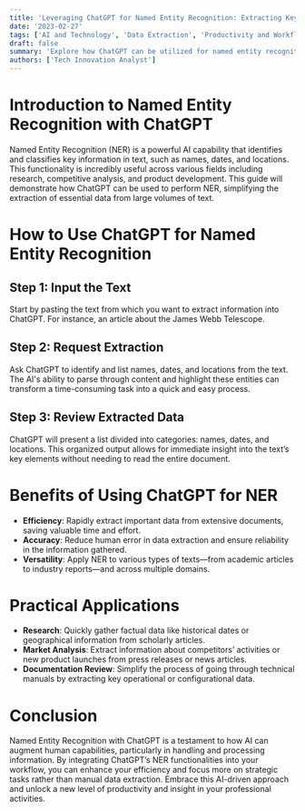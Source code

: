```yaml
---
title: 'Leveraging ChatGPT for Named Entity Recognition: Extracting Key Information Efficiently'
date: '2023-02-27'
tags: ['AI and Technology', 'Data Extraction', 'Productivity and Workflow']
draft: false
summary: 'Explore how ChatGPT can be utilized for named entity recognition to quickly extract names, dates, and locations from texts, enhancing research and competitive analysis.'
authors: ['Tech Innovation Analyst']
---
```


# Introduction to Named Entity Recognition with ChatGPT

Named Entity Recognition (NER) is a powerful AI capability that identifies and classifies key information in text, such as names, dates, and locations. This functionality is incredibly useful across various fields including research, competitive analysis, and product development. This guide will demonstrate how ChatGPT can be used to perform NER, simplifying the extraction of essential data from large volumes of text.

# How to Use ChatGPT for Named Entity Recognition

## Step 1: Input the Text

Start by pasting the text from which you want to extract information into ChatGPT. For instance, an article about the James Webb Telescope.

## Step 2: Request Extraction

Ask ChatGPT to identify and list names, dates, and locations from the text. The AI's ability to parse through content and highlight these entities can transform a time-consuming task into a quick and easy process.

## Step 3: Review Extracted Data

ChatGPT will present a list divided into categories: names, dates, and locations. This organized output allows for immediate insight into the text’s key elements without needing to read the entire document.

# Benefits of Using ChatGPT for NER

- **Efficiency**: Rapidly extract important data from extensive documents, saving valuable time and effort.
- **Accuracy**: Reduce human error in data extraction and ensure reliability in the information gathered.
- **Versatility**: Apply NER to various types of texts—from academic articles to industry reports—and across multiple domains.

# Practical Applications

- **Research**: Quickly gather factual data like historical dates or geographical information from scholarly articles.
- **Market Analysis**: Extract information about competitors’ activities or new product launches from press releases or news articles.
- **Documentation Review**: Simplify the process of going through technical manuals by extracting key operational or configurational data.

# Conclusion

Named Entity Recognition with ChatGPT is a testament to how AI can augment human capabilities, particularly in handling and processing information. By integrating ChatGPT’s NER functionalities into your workflow, you can enhance your efficiency and focus more on strategic tasks rather than manual data extraction. Embrace this AI-driven approach and unlock a new level of productivity and insight in your professional activities.

